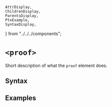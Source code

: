     AttrDisplay,
    ChildrenDisplay,
    ParentsDisplay,
    PtxExample,
    SyntaxDisplay,
} from "../../../components";

# `<proof>`

Short description of what the `proof` element does.

## Syntax

<SyntaxDisplay name="proof" />

## Examples

    
